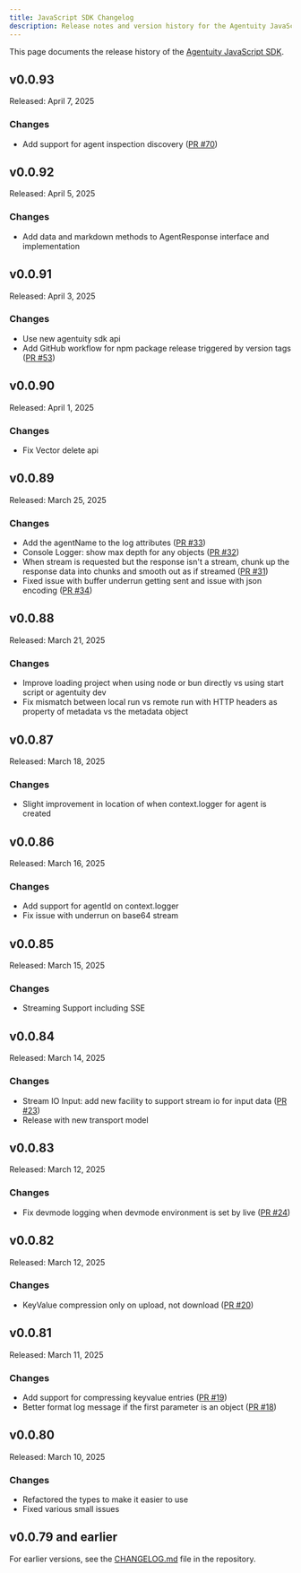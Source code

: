 ```yaml
---
title: JavaScript SDK Changelog
description: Release notes and version history for the Agentuity JavaScript SDK
---
```



This page documents the release history of the [Agentuity JavaScript SDK](https://github.com/agentuity/sdk-js).

## v0.0.93

<Callout type="info">
  Released: April 7, 2025
</Callout>

### Changes

- Add support for agent inspection discovery ([PR #70](https://github.com/agentuity/sdk-js/pull/70))

## v0.0.92

<Callout type="info">
  Released: April 5, 2025
</Callout>

### Changes

- Add data and markdown methods to AgentResponse interface and implementation

## v0.0.91

<Callout type="info">
  Released: April 3, 2025
</Callout>

### Changes

- Use new agentuity sdk api
- Add GitHub workflow for npm package release triggered by version tags ([PR #53](https://github.com/agentuity/sdk-js/pull/53))

## v0.0.90

<Callout type="info">
  Released: April 1, 2025
</Callout>

### Changes

- Fix Vector delete api

## v0.0.89

<Callout type="info">
  Released: March 25, 2025
</Callout>

### Changes

- Add the agentName to the log attributes ([PR #33](https://github.com/agentuity/sdk-js/pull/33))
- Console Logger: show max depth for any objects ([PR #32](https://github.com/agentuity/sdk-js/pull/32))
- When stream is requested but the response isn't a stream, chunk up the response data into chunks and smooth out as if streamed ([PR #31](https://github.com/agentuity/sdk-js/pull/31))
- Fixed issue with buffer underrun getting sent and issue with json encoding ([PR #34](https://github.com/agentuity/sdk-js/pull/34))

## v0.0.88

<Callout type="info">
  Released: March 21, 2025
</Callout>

### Changes

- Improve loading project when using node or bun directly vs using start script or agentuity dev
- Fix mismatch between local run vs remote run with HTTP headers as property of metadata vs the metadata object

## v0.0.87

<Callout type="info">
  Released: March 18, 2025
</Callout>

### Changes

- Slight improvement in location of when context.logger for agent is created

## v0.0.86

<Callout type="info">
  Released: March 16, 2025
</Callout>

### Changes

- Add support for agentId on context.logger
- Fix issue with underrun on base64 stream

## v0.0.85

<Callout type="info">
  Released: March 15, 2025
</Callout>

### Changes

- Streaming Support including SSE

## v0.0.84

<Callout type="info">
  Released: March 14, 2025
</Callout>

### Changes

- Stream IO Input: add new facility to support stream io for input data ([PR #23](https://github.com/agentuity/sdk-js/pull/23))
- Release with new transport model

## v0.0.83

<Callout type="info">
  Released: March 12, 2025
</Callout>

### Changes

- Fix devmode logging when devmode environment is set by live ([PR #24](https://github.com/agentuity/sdk-js/pull/24))

## v0.0.82

<Callout type="info">
  Released: March 12, 2025
</Callout>

### Changes

- KeyValue compression only on upload, not download ([PR #20](https://github.com/agentuity/sdk-js/pull/20))

## v0.0.81

<Callout type="info">
  Released: March 11, 2025
</Callout>

### Changes

- Add support for compressing keyvalue entries ([PR #19](https://github.com/agentuity/sdk-js/pull/19))
- Better format log message if the first parameter is an object ([PR #18](https://github.com/agentuity/sdk-js/pull/18))

## v0.0.80

<Callout type="info">
  Released: March 10, 2025
</Callout>

### Changes

- Refactored the types to make it easier to use
- Fixed various small issues

## v0.0.79 and earlier

For earlier versions, see the [CHANGELOG.md](https://github.com/agentuity/sdk-js/blob/main/CHANGELOG.md) file in the repository.
